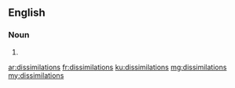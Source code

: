 ==English==

===Noun===
{{head|en}}

# {{plural of|dissimilation}}

[[ar:dissimilations]]
[[fr:dissimilations]]
[[ku:dissimilations]]
[[mg:dissimilations]]
[[my:dissimilations]]